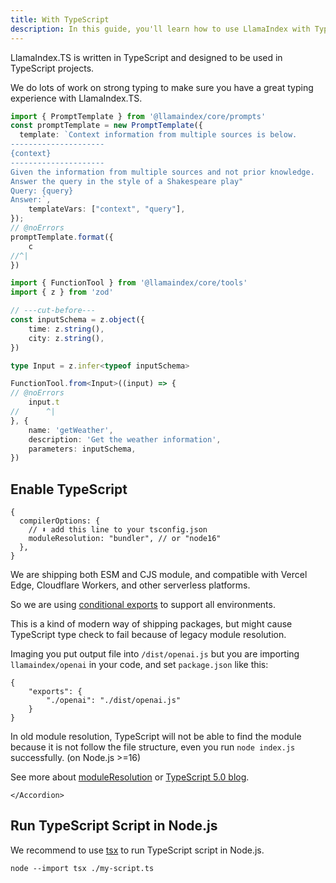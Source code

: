 ```yaml
---
title: With TypeScript
description: In this guide, you'll learn how to use LlamaIndex with TypeScript
---
```


LlamaIndex.TS is written in TypeScript and designed to be used in TypeScript projects.

We do lots of work on strong typing to make sure you have a great typing experience with LlamaIndex.TS.

```ts twoslash
import { PromptTemplate } from '@llamaindex/core/prompts'
const promptTemplate = new PromptTemplate({
  template: `Context information from multiple sources is below.
---------------------
{context}
---------------------
Given the information from multiple sources and not prior knowledge.
Answer the query in the style of a Shakespeare play"
Query: {query}
Answer:`,
	templateVars: ["context", "query"],
});
// @noErrors
promptTemplate.format({
	c
//^|
})
```

```ts twoslash
import { FunctionTool } from '@llamaindex/core/tools'
import { z } from 'zod'

// ---cut-before---
const inputSchema = z.object({
	time: z.string(),
	city: z.string(),
})

type Input = z.infer<typeof inputSchema>

FunctionTool.from<Input>((input) => {
// @noErrors
	input.t
//      ^|
}, {
	name: 'getWeather',
	description: 'Get the weather information',
	parameters: inputSchema,
})
```

## Enable TypeScript


```json5
{
  compilerOptions: {
    // ⬇️ add this line to your tsconfig.json
    moduleResolution: "bundler", // or "node16"
  },
}
```

<Accordions>
	<Accordion
		title="Why modify tsconfig.json"
	>

We are shipping both ESM and CJS module, and compatible with Vercel Edge, Cloudflare Workers, and other serverless platforms.

So we are using [conditional exports](https://nodejs.org/api/packages.html#conditional-exports) to support all environments.

This is a kind of modern way of shipping packages, but might cause TypeScript type check to fail because of legacy module resolution.

Imaging you put output file into `/dist/openai.js` but you are importing `llamaindex/openai` in your code, and set `package.json` like this:

```json5
{
	"exports": {
		"./openai": "./dist/openai.js"
	}
}
```

In old module resolution, TypeScript will not be able to find the module because it is not follow the file structure, even you run `node index.js` successfully. (on Node.js >=16)

See more about [moduleResolution](https://www.typescriptlang.org/docs/handbook/modules/theory.html#module-resolution) or
[TypeScript 5.0 blog](https://devblogs.microsoft.com/typescript/announcing-typescript-5-0/#--moduleresolution-bundler7).


	</Accordion>
</Accordions>


## Run TypeScript Script in Node.js

We recommend to use [tsx](https://www.npmjs.com/package/tsx) to run TypeScript script in Node.js.

```shell
node --import tsx ./my-script.ts
```

